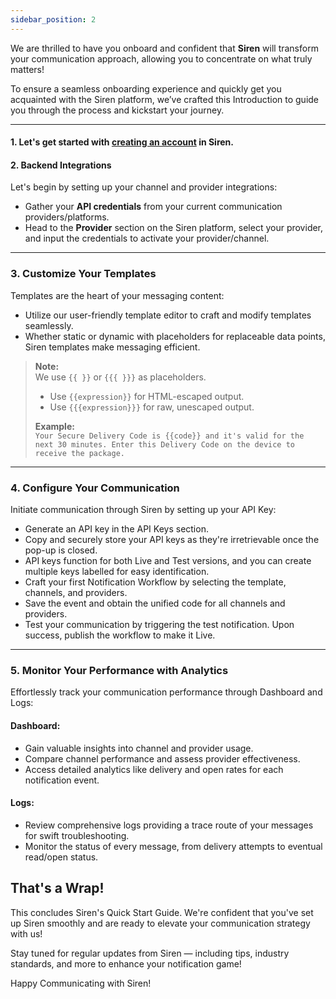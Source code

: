 ```yaml
---
sidebar_position: 2
---
```


We are thrilled to have you onboard and confident that **Siren** will transform your communication approach, allowing you to concentrate on what truly matters!

To ensure a seamless onboarding experience and quickly get you acquainted with the Siren platform, we’ve crafted this Introduction to guide you through the process and kickstart your journey.

---

#### 1. Let's get started with [creating an account]() in **Siren**.

#### 2. Backend Integrations


Let's begin by setting up your channel and provider integrations:

- Gather your **API credentials** from your current communication providers/platforms.
- Head to the **Provider** section on the Siren platform, select your provider, and input the credentials to activate your provider/channel.

---

### 3. Customize Your Templates

Templates are the heart of your messaging content:

- Utilize our user-friendly template editor to craft and modify templates seamlessly.
- Whether static or dynamic with placeholders for replaceable data points, Siren templates make messaging efficient.

> **Note:**  
> We use `{{ }}` or `{{{ }}}` as placeholders.
> 
> - Use `{{expression}}` for HTML-escaped output.  
> - Use `{{{expression}}}` for raw, unescaped output.  
> 
> **Example:**  
> `Your Secure Delivery Code is {{code}} and it's valid for the next 30 minutes. Enter this Delivery Code on the device to receive the package.`

---

### 4. Configure Your Communication

Initiate communication through Siren by setting up your API Key:

- Generate an API key in the API Keys section.
- Copy and securely store your API keys as they're irretrievable once the pop-up is closed.
- API keys function for both Live and Test versions, and you can create multiple keys labelled for easy identification.
- Craft your first Notification Workflow by selecting the template, channels, and providers.  
- Save the event and obtain the unified code for all channels and providers.
- Test your communication by triggering the test notification. Upon success, publish the workflow to make it Live.

---

### 5. Monitor Your Performance with Analytics

Effortlessly track your communication performance through Dashboard and Logs:

#### Dashboard:
- Gain valuable insights into channel and provider usage.
- Compare channel performance and assess provider effectiveness.
- Access detailed analytics like delivery and open rates for each notification event.

#### **Logs:**
- Review comprehensive logs providing a trace route of your messages for swift troubleshooting.
- Monitor the status of every message, from delivery attempts to eventual read/open status.



##  **That's a Wrap!**

This concludes Siren's Quick Start Guide. We're confident that you've set up Siren smoothly and are ready to elevate your communication strategy with us!

Stay tuned for regular updates from Siren — including tips, industry standards, and more to enhance your notification game!



Happy Communicating with Siren!
